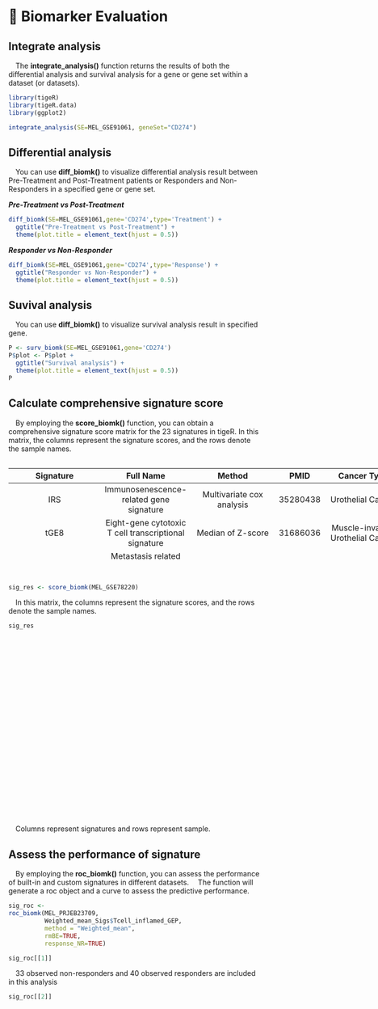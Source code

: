 # 🚩 Biomarker Evaluation

## Integrate analysis
 The **integrate_analysis()** function returns the results of both the differential analysis and survival analysis for a gene or gene set within a dataset (or datasets).
```{r include=FALSE}
library(tigeR)
library(tigeR.data)
library(ggplot2)
```

```{r echo=TRUE}
integrate_analysis(SE=MEL_GSE91061, geneSet="CD274")
```

## Differential analysis
 You can use **diff_biomk()** to visualize differential analysis result between Pre-Treatment and Post-Treatment patients or Responders and Non-Responders in a specified gene or gene set.

***Pre-Treatment vs Post-Treatment***

```{r echo=TRUE}         
diff_biomk(SE=MEL_GSE91061,gene='CD274',type='Treatment') +
  ggtitle("Pre-Treatment vs Post-Treatment") +
  theme(plot.title = element_text(hjust = 0.5)) 
```

***Responder vs Non-Responder***

```{r echo=TRUE}         
diff_biomk(SE=MEL_GSE91061,gene='CD274',type='Response') +
  ggtitle("Responder vs Non-Responder") +
  theme(plot.title = element_text(hjust = 0.5))
```

## Suvival analysis
 You can use **diff_biomk()** to visualize survival analysis result in specified gene.

```{r echo=TRUE, message=FALSE, warning=FALSE}
P <- surv_biomk(SE=MEL_GSE91061,gene='CD274')
P$plot <- P$plot +
  ggtitle("Survival analysis") +
  theme(plot.title = element_text(hjust = 0.5))
P
```

## Calculate comprehensive signature score

 By employing the **score_biomk()** function, you can obtain a comprehensive signature score matrix for the 23 signatures in tigeR.
In this matrix, the columns represent the signature scores, and the rows denote the sample names.

<div style="max-width: 200%; width:780px; height:200px; overflow: scroll">
|Signature|Full Name|Method|PMID|Cancer Type|
|:----:|:-----:|:-------------------------------------:|:------:|:-------:|
|IRS|Immunosenescence-related gene signature|Multivariate cox analysis|35280438|Urothelial Cancer|
|tGE8|Eight-gene cytotoxic T cell transcriptional signature|Median of Z-score|31686036|Muscle-invasive Urothelial Cancer|
|MEMTS|Metastasis related epithelial-mesenchymal transition signature|Average mean|35769483|Gastric Cancer|
|PRGScore|Pyroptosis-related gene score|Average mean|35479097|Urothelial Cancer; Melanoma|
|Angiogenesis|Angiogenesis|Average mean|29867230|Metastatic Renal Cell Carcinoma|
|Teffector|T-effector response|Average mean|29867230|Metastatic Renal Cell Carcinoma|
|Myeloid_inflammatory|Myeloid inflammatory gene expression signatures|Average mean|29867230|Metastatic Renal Cell Carcinoma|
|IFNG_Sig|IFNG-response gene expression signature|Average mean|29150430|Melanoma|
|TLS|Gene signature associated with tertiary lymphoid structures|Weighted mean|31942071|Melanoma|
|MSKCC|Signature constructed based on the Memorial Sloan Kettering Cancer Center ICI cohort|Weighted mean|34421886|Bladder Cancer|
|LMRGPI|Lipid metabolism-related gene prognostic index|Weighted mean|35582412|Urothelial Cancer|
|PRS|Pyroptosis-related risk score|Weighted mean|35085103|Breast Carcinoma|
|Stemness_signature|Stemness-relevant prognostic gene signature|Weighted mean|35681225|Colorectal Cancer;Urothelial Cancer;Melanoma|
|GRIP|Genes related to both inflammation and pyroptosis|Weighted mean|35492358|Melanoma|
|IPS|Immune prognostic signature|Weighted mean|32572951|Glioblastoma|
|Tcell_inflamed_GEP|T cell-inflamed gene expression profile|Weighted mean|30309915|Pan-tumor|
|DDR|DNA damage response|Z-score; PCA|29443960|Urothelial Cancer|
|CD8Teffector|CD8 T effector|Z-score; PCA|29443960|Non-small Cell Lung Carcinoma|
|CellCycleReg|Cell cycle regulator gene set|Z-score; PCA|29443960|Urothelial Cancer|
|PanFTBRs|Pan tissue fibroblast TGF-β response signature|Z-score; PCA|29443960|Urothelial Cancer|
|EMT1|Epithelial-to-mesenchymal transition signature 1|Z-score; PCA|29443960|Urothelial Cancer|
|EMT2|Epithelial-to-mesenchymal transition signature 2|Z-score; PCA|29443960|Urothelial Cancer|
|EMT3|Epithelial-to-mesenchymal transition signature 3|Z-score; PCA|29443960|Urothelial Cancer|
</div>
 
```{r eval=TRUE, message=FALSE, warning=FALSE}
sig_res <- score_biomk(MEL_GSE78220)
```
 In this matrix, the columns represent the signature scores, and the rows denote the sample names.
<div style="width:780px; height:400px; overflow-y: scroll; overflow-x: hidden;">
```{r echo=TRUE, message=FALSE, warning=FALSE}
sig_res
```
</div>
 Columns represent signatures and rows represent sample.

## Assess the performance of signature

 By employing the **roc_biomk()** function, you can assess the performance of built-in and custom signatures in different datasets.
 The function will generate a roc object and a curve to assess the predictive performance. 

```{r echo=TRUE, message=FALSE, warning=FALSE}
sig_roc <- 
roc_biomk(MEL_PRJEB23709,
          Weighted_mean_Sigs$Tcell_inflamed_GEP,
          method = "Weighted_mean",
          rmBE=TRUE,
          response_NR=TRUE)
```

```{r echo=TRUE, message=FALSE, warning=FALSE}
sig_roc[[1]]
```
 33 observed non-responders and 40 observed responders are included in this analysis
 
```{r echo=TRUE, message=FALSE, warning=FALSE}
sig_roc[[2]]
```

